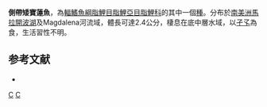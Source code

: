 {{Speciesbox 
| taxon = Nanocheirodon insignis
| status = NE
| status_system = IUCN3.1
| authority =  [[Steindachner|Steindachner]], 1880
| synonyms = *''Chirodon insignis''<br /><small>Steindachner, 1880</small>
*''Cheirodon insignis''<br /><small>Steindachner, 1880</small>
}}
'''側帶矮寶蓮魚'''，為[[輻鰭魚綱|輻鰭魚綱]][[脂鯉目|脂鯉目]][[脂鯉亞目|脂鯉亞目]][[脂鯉科|脂鯉科]]的其中一個[[種|種]]。分布於[[南美洲|南美洲]][[馬拉開波湖|馬拉開波湖]]及Magdalena河流域，體長可達2.4公分，棲息在底中層水域，以[[孑孓|孑孓]]為食，生活習性不明。

==参考文献==
{{refbegin}}
*{{FishBase_species|genus=Nanocheirodon|species=insignis|year=2014|month=1}}
{{refend}}

{{Taxonbar|from=Q3762464}}

[[Category:矮寶蓮魚屬|C]]
[[Category:1880年描述的鱼类|C]]


{{魚類小作品}}